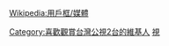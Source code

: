 {{Userbox
  |border-c=black
  |border-s=1
  |id=-{''台語台''}-
  |id-c=#f9a64a
  |id-fc=white
  |id-s=10
  |info=這個用戶喜歡收看'''[[公視台語台]]'''的節目。
  |info-c=yellow
  |info-fc=green
  |info-s=10
}}<includeonly>[[Category:喜歡觀賞台灣公視2台的維基人]]</includeonly><noinclude>
[[Category:媒體用戶框模板|視]]
{{Clear}}[[Wikipedia:用戶框/媒體]]</noinclude>